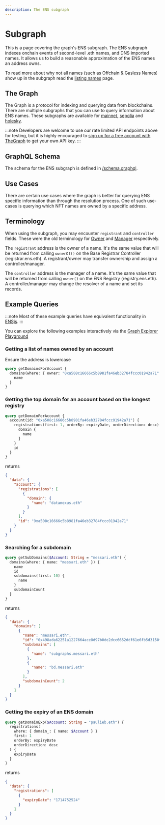 ```yaml
---
description: The ENS subgraph
---
```


# Subgraph

This is a page covering the graph's ENS subgraph. The ENS subgraph indexes onchain events of second-level .eth names, and DNS imported names.
It allows us to build a reasonable approximation of the ENS names an address owns.

To read more about why not all names (such as Offchain & Gasless Names) show up in the subgraph read the [listing names](/web/enumerate) page.

## The Graph

The Graph is a protocol for indexing and querying data from blockchains. There are multiple subgraphs that you can use to query information about ENS names.
These subgraphs are available for [mainnet](https://thegraph.com/explorer/subgraphs/5XqPmWe6gjyrJtFn9cLy237i4cWw2j9HcUJEXsP5qGtH), [sepolia](https://api.studio.thegraph.com/query/49574/enssepolia/version/latest) and [holesky](https://api.studio.thegraph.com/query/49574/ensholesky/version/latest).

:::note
Developers are welcome to use our rate limited API endpoints above for
testing, but it is highly encouraged to [sign up for a free account with
TheGraph](https://thegraph.com/studio/apikeys/) to get your own API key.
:::

## GraphQL Schema

The schema for the ENS subgraph is defined in [/schema.graphql](https://github.com/ensdomains/ens-subgraph/blob/master/schema.graphql).

## Use Cases

There are certain use cases where the graph is better for querying ENS specific information than through the resolution process.
One of such use-cases is querying which NFT names are owned by a specific address.

## Terminology

When using the subgraph, you may encounter `registrant` and `controller` fields. These were the old terminology for [Owner](/terminology#owner) and [Manager](/terminology#manager) respectively.

The `registrant` address is the owner of a name. It's the same value that will be returned from calling `ownerOf()` on the Base Registrar Controller (registrar.ens.eth). A registrant/owner may transfer ownership and assign a controller/manager.

The `controller` address is the manager of a name. It's the same value that will be returned from calling `owner()` on the ENS Registry (registry.ens.eth). A controller/manager may change the resolver of a name and set its records.

## Example Queries

:::note
Most of these example queries have equivalent functionality in [ENSjs](https://github.com/ensdomains/ensjs/tree/main/docs).
:::

You can explore the following examples interactively via the [Graph Explorer Playground](https://thegraph.com/explorer/subgraphs/5XqPmWe6gjyrJtFn9cLy237i4cWw2j9HcUJEXsP5qGtH?view=Playground&chain=arbitrum-one)

### Getting a list of names owned by an account

Ensure the address is lowercase

```graphql
query getDomainsForAccount {
  domains(where: { owner: "0xa508c16666c5b8981fa46eb32784fccc01942a71" }) {
    name
  }
}
```

### Getting the top domain for an account based on the longest registry

```graphql
query getDomainForAccount {
  account(id: "0xa508c16666c5b8981fa46eb32784fccc01942a71") {
    registrations(first: 1, orderBy: expiryDate, orderDirection: desc) {
      domain {
        name
      }
    }
    id
  }
}
```

returns

```json
{
  "data": {
    "account": {
      "registrations": [
        {
          "domain": {
            "name": "datanexus.eth"
          }
        }
      ],
      "id": "0xa508c16666c5b8981fa46eb32784fccc01942a71"
    }
  }
}
```

### Searching for a subdomain

```graphql
query getSubDomains($Account: String = "messari.eth") {
  domains(where: { name: "messari.eth" }) {
    name
    id
    subdomains(first: 10) {
      name
    }
    subdomainCount
  }
}
```

returns

```json
{
  "data": {
    "domains": [
      {
        "name": "messari.eth",
        "id": "0x498ada62251a1227664ace8d97b0de2dcc6652ddf61e6fb5d3150f43ccf599e6",
        "subdomains": [
          {
            "name": "subgraphs.messari.eth"
          },
          {
            "name": "bd.messari.eth"
          }
        ],
        "subdomainCount": 2
      }
    ]
  }
}
```

### Getting the expiry of an ENS domain

```graphql
query getDomainExp($Account: String = "paulieb.eth") {
  registrations(
    where: { domain_: { name: $Account } }
    first: 1
    orderBy: expiryDate
    orderDirection: desc
  ) {
    expiryDate
  }
}
```

returns

```json
{
  "data": {
    "registrations": [
      {
        "expiryDate": "1714752524"
      }
    ]
  }
}
```
